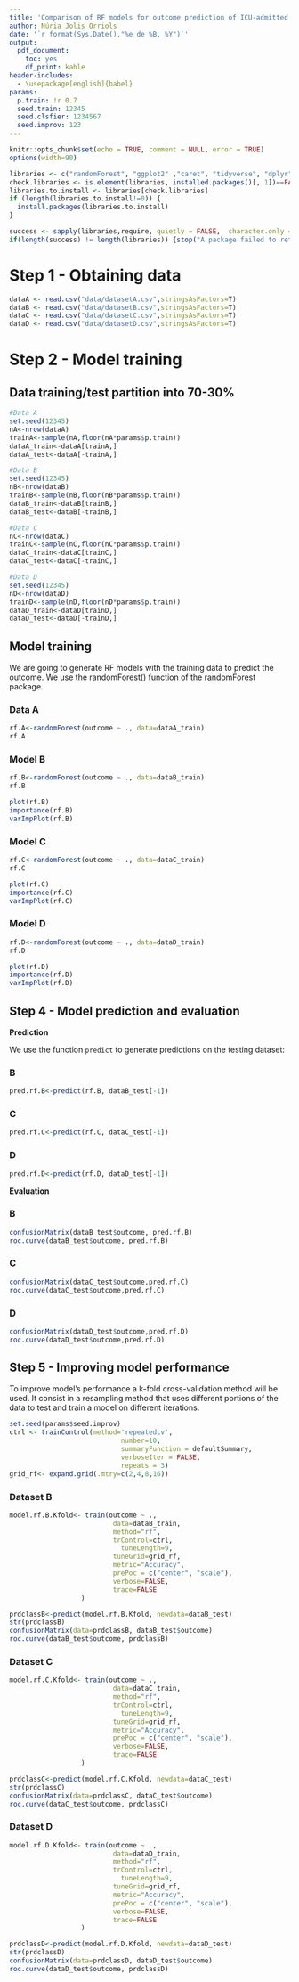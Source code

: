 ```yaml
---
title: 'Comparison of RF models for outcome prediction of ICU-admitted heart failure patients'
author: Núria Jolis Orriols
date: '`r format(Sys.Date(),"%e de %B, %Y")`' 
output:
  pdf_document:
    toc: yes
    df_print: kable
header-includes:
  - \usepackage[english]{babel}
params:
  p.train: !r 0.7
  seed.train: 12345
  seed.clsfier: 1234567
  seed.improv: 123
---
```


```r
knitr::opts_chunk$set(echo = TRUE, comment = NULL, error = TRUE)
options(width=90)
```

```r
libraries <- c("randomForest", "ggplot2" ,"caret", "tidyverse", "dplyr", "gmodels", "ROSE", "mice", "VIM")
check.libraries <- is.element(libraries, installed.packages()[, 1])==FALSE
libraries.to.install <- libraries[check.libraries]
if (length(libraries.to.install!=0)) {
  install.packages(libraries.to.install)
}

success <- sapply(libraries,require, quietly = FALSE,  character.only = TRUE)
if(length(success) != length(libraries)) {stop("A package failed to return a success in require() function.")}
```

# Step 1 - Obtaining data

```r
dataA <- read.csv("data/datasetA.csv",stringsAsFactors=T)
dataB <- read.csv("data/datasetB.csv",stringsAsFactors=T)
dataC <- read.csv("data/datasetC.csv",stringsAsFactors=T)
dataD <- read.csv("data/datasetD.csv",stringsAsFactors=T)
```

# Step 2 - Model training

## Data training/test partition into 70-30%

```r
#Data A
set.seed(12345)
nA<-nrow(dataA)
trainA<-sample(nA,floor(nA*params$p.train))
dataA_train<-dataA[trainA,]
dataA_test<-dataA[-trainA,]
```

```r
#Data B
set.seed(12345)
nB<-nrow(dataB)
trainB<-sample(nB,floor(nB*params$p.train))
dataB_train<-dataB[trainB,]
dataB_test<-dataB[-trainB,]
```

```r
#Data C
nC<-nrow(dataC)
trainC<-sample(nC,floor(nC*params$p.train))
dataC_train<-dataC[trainC,]
dataC_test<-dataC[-trainC,]
```

```r
#Data D
set.seed(12345)
nD<-nrow(dataD)
trainD<-sample(nD,floor(nD*params$p.train))
dataD_train<-dataD[trainD,]
dataD_test<-dataD[-trainD,]
```

## Model training

We are going to generate RF models with the training data to predict the outcome. We use the randomForest() function of the randomForest package. 

### Data A

```r
rf.A<-randomForest(outcome ~ ., data=dataA_train)
rf.A
```

### Model B

```r
rf.B<-randomForest(outcome ~ ., data=dataB_train)
rf.B
```

```r
plot(rf.B)
importance(rf.B)
varImpPlot(rf.B)
```

### Model C

```r
rf.C<-randomForest(outcome ~ ., data=dataC_train)
rf.C
```

```r
plot(rf.C)
importance(rf.C)
varImpPlot(rf.C)
```

### Model D

```r
rf.D<-randomForest(outcome ~ ., data=dataD_train)
rf.D
```

```r
plot(rf.D)
importance(rf.D)
varImpPlot(rf.D)
```

## Step 4 - Model prediction and evaluation

**Prediction**

We use the function `predict` to generate predictions on the testing dataset:


### B
```r
pred.rf.B<-predict(rf.B, dataB_test[-1])
```

### C
```r
pred.rf.C<-predict(rf.C, dataC_test[-1])
```

### D
```r
pred.rf.D<-predict(rf.D, dataD_test[-1])
```

**Evaluation**

### B
```r
confusionMatrix(dataB_test$outcome, pred.rf.B)
roc.curve(dataB_test$outcome, pred.rf.B)
```

### C
```r
confusionMatrix(dataC_test$outcome,pred.rf.C)
roc.curve(dataC_test$outcome,pred.rf.C)
```

### D
```r
confusionMatrix(dataD_test$outcome,pred.rf.D)
roc.curve(dataD_test$outcome,pred.rf.D)
```


## Step 5 - Improving model performance

To improve model's performance a k-fold cross-validation method will be used. It consist in a resampling method that uses different portions of the data to test and train a model on different iterations. 

```r
set.seed(params$seed.improv)
ctrl <- trainControl(method='repeatedcv',
                            number=10,
                            summaryFunction = defaultSummary,
                            verboseIter = FALSE,
                            repeats = 3)
grid_rf<- expand.grid(.mtry=c(2,4,8,16))
```

### Dataset B

```r
model.rf.B.Kfold<- train(outcome ~ ., 
                          data=dataB_train,
                          method="rf",
                          trControl=ctrl,
                            tuneLength=9,
                          tuneGrid=grid_rf,
                          metric="Accuracy",
                          prePoc = c("center", "scale"),
                          verbose=FALSE,
                          trace=FALSE
                  )
```

```r
prdclassB<-predict(model.rf.B.Kfold, newdata=dataB_test)
str(prdclassB)
confusionMatrix(data=prdclassB, dataB_test$outcome)
roc.curve(dataB_test$outcome, prdclassB)
```

### Dataset C

```r
model.rf.C.Kfold<- train(outcome ~ ., 
                          data=dataC_train,
                          method="rf",
                          trControl=ctrl,
                            tuneLength=9,
                          tuneGrid=grid_rf,
                          metric="Accuracy",
                          prePoc = c("center", "scale"),
                          verbose=FALSE,
                          trace=FALSE
                  )
```

```r
prdclassC<-predict(model.rf.C.Kfold, newdata=dataC_test)
str(prdclassC)
confusionMatrix(data=prdclassC, dataC_test$outcome)
roc.curve(dataC_test$outcome, prdclassC)
```


### Dataset D

```r
model.rf.D.Kfold<- train(outcome ~ ., 
                          data=dataD_train,
                          method="rf",
                          trControl=ctrl,
                            tuneLength=9,
                          tuneGrid=grid_rf,
                          metric="Accuracy",
                          prePoc = c("center", "scale"),
                          verbose=FALSE,
                          trace=FALSE
                  )
```

```r
prdclassD<-predict(model.rf.D.Kfold, newdata=dataD_test)
str(prdclassD)
confusionMatrix(data=prdclassD, dataD_test$outcome)
roc.curve(dataD_test$outcome, prdclassD)
```



